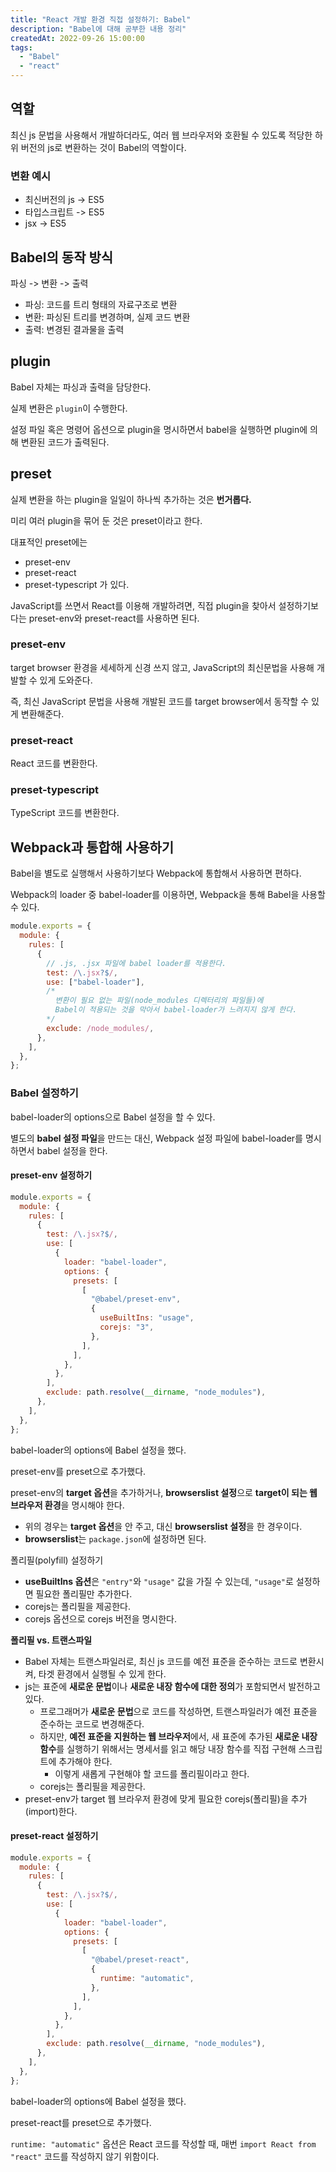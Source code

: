 ```yaml
---
title: "React 개발 환경 직접 설정하기: Babel"
description: "Babel에 대해 공부한 내용 정리"
createdAt: 2022-09-26 15:00:00
tags:
  - "Babel"
  - "react"
---
```


## 역할

최신 js 문법을 사용해서 개발하더라도, 여러 웹 브라우저와 호환될 수 있도록 적당한 하위 버전의 js로 변환하는 것이 Babel의 역할이다.

### 변환 예시

- 최신버전의 js -> ES5
- 타입스크립트 -> ES5
- jsx -> ES5

## Babel의 동작 방식

파싱 -> 변환 -> 출력

- 파싱: 코드를 트리 형태의 자료구조로 변환
- 변환: 파싱된 트리를 변경하며, 실제 코드 변환
- 출력: 변경된 결과물을 출력

## plugin

Babel 자체는 파싱과 출력을 담당한다.

실제 변환은 `plugin`이 수행한다.

설정 파일 혹은 명령어 옵션으로 plugin을 명시하면서 babel을 실행하면 plugin에 의해 변환된 코드가 출력된다.

## preset

실제 변환을 하는 plugin을 일일이 하나씩 추가하는 것은 **번거롭다.**

미리 여러 plugin을 묶어 둔 것은 preset이라고 한다.

대표적인 preset에는

- preset-env
- preset-react
- preset-typescript
  가 있다.

JavaScript를 쓰면서 React를 이용해 개발하려면, 직접 plugin을 찾아서 설정하기보다는 preset-env와 preset-react를 사용하면 된다.

### preset-env

target browser 환경을 세세하게 신경 쓰지 않고, JavaScript의 최신문법을 사용해 개발할 수 있게 도와준다.

즉, 최신 JavaScript 문법을 사용해 개발된 코드를 target browser에서 동작할 수 있게 변환해준다.

### preset-react

React 코드를 변환한다.

### preset-typescript

TypeScript 코드를 변환한다.

## Webpack과 통합해 사용하기

Babel을 별도로 실행해서 사용하기보다 Webpack에 통합해서 사용하면 편하다.

Webpack의 loader 중 babel-loader를 이용하면, Webpack을 통해 Babel을 사용할 수 있다.

```js title="webpack.config.js"
module.exports = {
  module: {
    rules: [
      {
        // .js, .jsx 파일에 babel loader를 적용한다.
        test: /\.jsx?$/,
        use: ["babel-loader"],
        /* 
          변환이 필요 없는 파일(node_modules 디렉터리의 파일들)에
          Babel이 적용되는 것을 막아서 babel-loader가 느려지지 않게 한다.
        */
        exclude: /node_modules/,
      },
    ],
  },
};
```

### Babel 설정하기

babel-loader의 options으로 Babel 설정을 할 수 있다.

별도의 **babel 설정 파일**을 만드는 대신, Webpack 설정 파일에 babel-loader를 명시하면서 babel 설정을 한다.

#### preset-env 설정하기

```js title="webpack.config.js"
module.exports = {
  module: {
    rules: [
      {
        test: /\.jsx?$/,
        use: [
          {
            loader: "babel-loader",
            options: {
              presets: [
                [
                  "@babel/preset-env",
                  {
                    useBuiltIns: "usage",
                    corejs: "3",
                  },
                ],
              ],
            },
          },
        ],
        exclude: path.resolve(__dirname, "node_modules"),
      },
    ],
  },
};
```

babel-loader의 options에 Babel 설정을 했다.

preset-env를 preset으로 추가했다.

preset-env의 **target 옵션**을 추가하거나, **browserslist 설정**으로 **target이 되는 웹 브라우저 환경**을 명시해야 한다.

- 위의 경우는 **target 옵션**을 안 주고, 대신 **browserslist 설정**을 한 경우이다.
- **browserslist**는 `package.json`에 설정하면 된다.

폴리필(polyfill) 설정하기

- **useBuiltIns 옵션**은 `"entry"`와 `"usage"` 값을 가질 수 있는데, `"usage"`로 설정하면 필요한 폴리필만 추가한다.
- corejs는 폴리필을 제공한다.
- corejs 옵션으로 corejs 버전을 명시한다.

**폴리필 vs. 트랜스파일**

- Babel 자체는 트랜스파일러로, 최신 js 코드를 예전 표준을 준수하는 코드로 변환시켜, 타겟 환경에서 실행될 수 있게 한다.
- js는 표준에 **새로운 문법**이나 **새로운 내장 함수에 대한 정의**가 포함되면서 발전하고 있다.
  - 프로그래머가 **새로운 문법**으로 코드를 작성하면, 트랜스파일러가 예전 표준을 준수하는 코드로 변경해준다.
  - 하지만, **예전 표준을 지원하는 웹 브라우저**에서, 새 표준에 추가된 **새로운 내장 함수**를 실행하기 위해서는 명세서를 읽고 해당 내장 함수를 직접 구현해 스크립트에 추가해야 한다.
    - 이렇게 새롭게 구현해야 할 코드를 폴리필이라고 한다.
  - corejs는 폴리필을 제공한다.
- preset-env가 target 웹 브라우저 환경에 맞게 필요한 corejs(폴리필)을 추가(import)한다.

#### preset-react 설정하기

```js title="webpack.config.js"
module.exports = {
  module: {
    rules: [
      {
        test: /\.jsx?$/,
        use: [
          {
            loader: "babel-loader",
            options: {
              presets: [
                [
                  "@babel/preset-react",
                  {
                    runtime: "automatic",
                  },
                ],
              ],
            },
          },
        ],
        exclude: path.resolve(__dirname, "node_modules"),
      },
    ],
  },
};
```

babel-loader의 options에 Babel 설정을 했다.

preset-react를 preset으로 추가했다.

`runtime: "automatic"` 옵션은 React 코드를 작성할 때, 매번 `import React from "react"` 코드를 작성하지 않기 위함이다.

